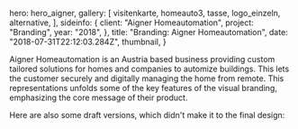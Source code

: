 
  hero: hero_aigner,
  gallery: [
    visitenkarte,
    homeauto3,
    tasse,
    logo_einzeln,
    alternative,
  ],
  sideinfo: {
    client: "Aigner Homeautomation",
    project: "Branding",
    year: "2018",
  },
  title: "Branding: Aigner Homeautomation",
  date: "2018-07-31T22:12:03.284Z",
  thumbnail,
}

Aigner Homeautomation is an Austria based business providing custom tailored
solutions for homes and companies to automize buildings. This lets the customer
securely and digitally managing the home from remote. This representations
unfolds some of the key features of the visual branding, emphasizing the core
message of their product.

Here are also some draft versions, which didn't make it to the final design:
